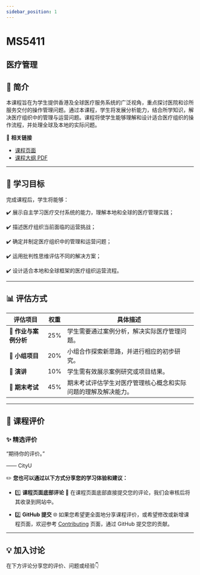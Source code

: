 ```yaml
---
sidebar_position: 1
---
```


# MS5411
## 医疗管理

## **📘 简介**
本课程旨在为学生提供香港及全球医疗服务系统的广泛视角，重点探讨医院和诊所服务交付的操作管理问题。通过本课程，学生将发展分析能力，结合所学知识，解决医疗组织中的管理与运营问题。课程将使学生能够理解和设计适合医疗组织的操作流程，并处理全球及本地的实际问题。

🔗 **相关链接**
- [课程页面](https://www.cityu.edu.hk/catalogue/pg/202425/course/MS5411.htm)
- [课程大纲 PDF](https://www.cityu.edu.hk/catalogue/pg/202425/course/MS5411.pdf)

---

## **🎯 学习目标**

完成课程后，学生将能够：

✔️ 展示自主学习医疗交付系统的能力，理解本地和全球的医疗管理实践；

✔️ 描述医疗组织当前面临的运营挑战；

✔️ 确定并制定医疗组织中的管理和运营问题；

✔️ 运用批判性思维评估不同的解决方案；

✔️ 设计适合本地和全球框架的医疗组织运营流程。

---

## **📊 评估方式**

| **评估项目**          | **权重** | **具体描述**                                                                                       |
|----------------------|---------|---------------------------------------------------------------------------------------------------|
| **📄 作业与案例分析**  | 25%     | 学生需要通过案例分析，解决实际医疗管理问题。                                                     |
| **👥 小组项目**        | 20%     | 小组合作探索新思路，并进行相应的初步研究。                                                         |
| **📄 演讲**            | 10%     | 学生需有效展示案例研究或项目结果。                                                                 |
| **📝 期末考试**        | 45%     | 期末考试评估学生对医疗管理核心概念和实际问题的理解及解决能力。                                   |

---

## **💬 课程评价**

### ✨ **精选评价**
<div className={commentStyles.commentBox}>
    <p className={commentStyles.commentText}>
        “期待你的评价。”
    </p>
    <p className={commentStyles.commentAuthor}>—— CityU</p>
</div>

✏️ **您也可以通过以下方式分享您的学习体验和建议：**

- 1️⃣ **课程页面底部评论**
💬 在课程页面底部直接提交您的评论，我们会审核后将其收录到网站中。

- 2️⃣ **GitHub 提交**
🌐 如果您希望更全面地分享课程评价，或希望修改或新增课程页面，欢迎参考 [Contributing](https://penjc.github.io/cityU-navigator/contributing) 页面，通过 GitHub 提交您的贡献。



---

## **💡 加入讨论**

在下方评论分享您的评价、问题或经验👇
<Utterances />
